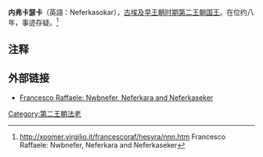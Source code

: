 {{Pharaoh Infobox | 
    Name=内弗卡瑟卡| 
    Image=Neferkasokar-inscription.png|
Caption=内弗卡瑟卡徽记|
ImageSize=300px|
    Alt=|
    NomenHiero= |
Nomen= '''[[萨卡拉王表|萨卡拉王表]]'''<br/>'''内弗卡瑟卡'''<br /> ''{{Unicode|Nfr-k3-skr}}''<br /><hiero>V10A-O34:k:r-F35-D28-V11A</hiero><br><br>'''[[都灵王表|都灵王表]]'''<br/>内弗卡瑟卡<br/>''{{Unicode|Nfr-k3-skr}}''<br /><hiero>V10A-F35-D28-Z1-O34:k:r-Z5-G7-V11A-G7</hiero><br/><br/>'''圆形印记'''<br/>Nisut-bitj-Neferkasokar<br/>''{{Unicode|nsw.t-btj-Nfr-k3-skr}}''<br /><hiero>M23:X1-L2:X1-V10A-O34:k:r-F35-D28-V11A</hiero>|
    PrenomenHiero= |
Prenomen=|
Reign=约公元前2740年前后|
Dynasty=[[第二王朝|第二王朝]] |
Coregency=|
Predecessor=[[内弗卡拉|内弗卡拉]]？|
Successor=[[胡吉伐|胡吉伐]]？|
Spouse=|
children=|
Father=|
Mother=| 
Born=|
Died=|
Burial=|
Monuments=
}}

'''内弗卡瑟卡'''（英語：Neferkasokar），[[古埃及|古埃及]][[早王朝时期_(埃及)|早王朝时期]][[第二王朝|第二王朝]][[国王|国王]]。在位约八年，事迹存疑。<ref>http://xoomer.virgilio.it/francescoraf/hesyra/nnn.htm {{Wayback|url=http://xoomer.virgilio.it/francescoraf/hesyra/nnn.htm |date=20200219174549 }} Francesco Raffaele: Nwbnefer, Neferkara and Neferkaseker</ref>

==注释==
<references/>

==外部链接==
* [http://xoomer.virgilio.it/francescoraf/hesyra/nnn.htm Francesco Raffaele: Nwbnefer, Neferkara and Neferkaseker] {{Wayback|url=http://xoomer.virgilio.it/francescoraf/hesyra/nnn.htm |date=20200219174549 }}


{{Pharaoh | Prev=[[内弗卡拉|内弗卡拉]]？| Dynasty=[[埃及第二王朝|第二王朝]] | Next=[[胡吉伐|胡吉伐]]？}}

[[Category:第二王朝法老|Category:第二王朝法老]]
{{著名埃及统治者}}